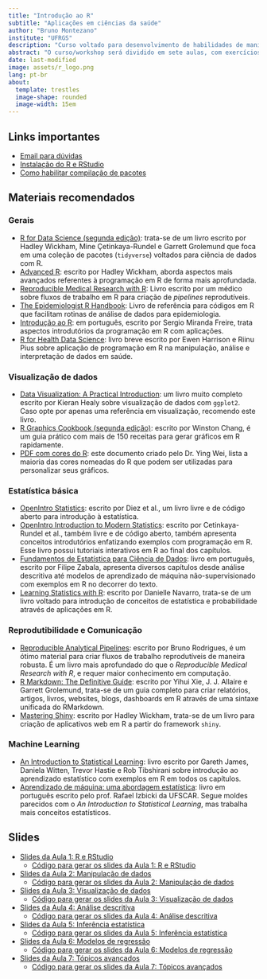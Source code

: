 ```yaml
---
title: "Introdução ao R"
subtitle: "Aplicações em ciências da saúde"
author: "Bruno Montezano"
institute: "UFRGS"
description: "Curso voltado para desenvolvimento de habilidades de manipulação e análise de dados em R para pesquisadores da área da saúde"
abstract: "O curso/workshop será dividido em sete aulas, com exercícios para aplicação dos conceitos aprendidos. Conhecimento básico de estatística e experiência prévia em análise de dados é desejável, mas não obrigatório. Os participantes devem ter conhecimento básico de informática."
date: last-modified
image: assets/r_logo.png
lang: pt-br
about: 
  template: trestles
  image-shape: rounded
  image-width: 15em
---
```


## Links importantes

* [Email para dúvidas](mailto:brunodoyt@gmail.com)
* [Instalação do R e RStudio](instalacao.html)
* [Como habilitar compilação de pacotes](compilacao.html)

## Materiais recomendados

### Gerais

* [R for Data Science (segunda edição)](https://r4ds.hadley.nz/): trata-se de um
livro escrito por Hadley Wickham, Mine Çetinkaya-Rundel e Garrett Grolemund
que foca em uma coleção de pacotes (`tidyverse`) voltados para ciência de dados
com R.
* [Advanced R](http://adv-r.had.co.nz/): escrito por Hadley Wickham, aborda aspectos
mais avançados referentes à programação em R de forma mais aprofundada.
* [Reproducible Medical Research with R](https://www.bookdown.org/pdr_higgins/rmrwr/):
Livro escrito por um médico sobre fluxos de trabalho em R para criação de *pipelines*
reprodutíveis.
* [The Epidemiologist R Handbook](https://epirhandbook.com/en/): Livro de referência para
códigos em R que facilitam rotinas de análise de dados para epidemiologia.
* [Introdução ao R](https://www.lampada.uerj.br/arquivosdb/_book2/): em português,
escrito por
Sergio Miranda Freire, trata aspectos introdutórios da programação em R com
aplicações.
* [R for Health Data Science](https://argoshare.is.ed.ac.uk/healthyr_book/): livro
breve escrito por Ewen Harrison e Riinu Pius sobre aplicação de programação em R
na manipulação, análise e interpretação de dados em saúde.

### Visualização de dados

* [Data Visualization: A Practical Introduction](https://socviz.co/): um livro muito
completo escrito por Kieran Healy sobre visualização de dados com `ggplot2`. Caso opte
por apenas uma referência em visualização, recomendo este livro.
* [R Graphics Cookbook (segunda edição)](https://r-graphics.org/): escrito por Winston Chang,
é um guia prático com mais de 150 receitas para gerar gráficos em R rapidamente.
* [PDF com cores do R](https://www.stat.columbia.edu/~tzheng/files/Rcolor.pdf):
este documento criado pelo Dr. Ying Wei, lista a maioria das cores nomeadas do R que podem
ser utilizadas para personalizar seus gráficos.

### Estatística básica

* [OpenIntro Statistics](https://www.openintro.org/book/os/): escrito por Diez et al.,
um livro livre e de código aberto para introdução à estatística.
* [OpenIntro Introduction to Modern Statistics](https://openintro-ims.netlify.app/):
escrito por Cetinkaya-Rundel et al., também livre e de código aberto, também apresenta
conceitos introdutórios enfatizando exemplos com programação em R. Esse livro possui
tutoriais interativos em R ao final dos capítulos.
* [Fundamentos de Estatística para Ciência de Dados](https://filipezabala.com/fdepcdd/):
livro em português, escrito por Filipe Zabala, apresenta diversos capítulos desde
análise descritiva até modelos de aprendizado de máquina não-supervisionado com
exemplos em R no decorrer do texto.
* [Learning Statistics with R](https://learningstatisticswithr.com/book/): escrito
por Danielle Navarro, trata-se de um livro voltado para introdução de conceitos
de estatística e probabilidade através de aplicações em R.

### Reprodutibilidade e Comunicação

* [Reproducible Analytical Pipelines](https://rap4mads.eu/): escrito por Bruno Rodrigues,
é um ótimo material para criar fluxos de trabalho reprodutíveis de maneira robusta. É um
livro mais aprofundado do que o *Reproducible Medical Research with R*, e requer maior
conhecimento em computação.
* [R Markdown: The Definitive Guide](https://bookdown.org/yihui/rmarkdown/): escrito
por Yihui Xie, J. J. Allaire e Garrett Grolemund, trata-se de um guia completo para
criar relatórios, artigos, livros, websites, blogs, dashboards em R através de uma
sintaxe unificada do RMarkdown.
* [Mastering Shiny](https://mastering-shiny.org/): escrito por Hadley Wickham,
trata-se de um livro para criação de aplicativos web em R a partir do framework
`shiny`.

### Machine Learning

* [An Introduction to Statistical Learning](https://www.statlearning.com/): livro
escrito por Gareth James, Daniela Witten, Trevor Hastie e Rob Tibshirani sobre
introdução ao aprendizado estatístico com exemplos em R em todos os capítulos.
* [Aprendizado de máquina: uma abordagem estatística](http://www.rizbicki.ufscar.br/ame/):
livro em português escrito pelo prof. Rafael Izbicki da UFSCAR. Segue moldes parecidos com
o *An Introduction to Statistical Learning*, mas trabalha mais conceitos estatísticos.

## Slides

* [Slides da Aula 1: R e RStudio](slides/1_r_e_rstudio/slides_r_e_rstudio.html)
  - [Código para gerar os slides da Aula 1: R e RStudio](https://raw.githubusercontent.com/brunomontezano/r-workshop/main/slides/1_r_rstudio/slides_r_e_rstudio.qmd)

* [Slides da Aula 2: Manipulação de dados](slides/2_manipulacao/slides_manipulacao.html)
  - [Código para gerar os slides da Aula 2: Manipulação de dados](https://raw.githubusercontent.com/brunomontezano/r-workshop/main/slides/2_manipulacao/slides_manipulacao.qmd)
  
* [Slides da Aula 3: Visualização de dados](slides/3_visualizacao/slides_visualizacao.html)
  - [Código para gerar os slides da Aula 3: Visualização de dados](https://raw.githubusercontent.com/brunomontezano/r-workshop/main/slides/3_visualizacao/slides_visualizacao.qmd)
  
* [Slides da Aula 4: Análise descritiva](slides/4_descritiva/slides_descritiva.html)
  - [Código para gerar os slides da Aula 4: Análise descritiva](https://raw.githubusercontent.com/brunomontezano/r-workshop/main/slides/4_descritiva/slides_descritiva.qmd)
  
* [Slides da Aula 5: Inferência estatística](slides/5_inferencia/slides_inferencia.html)
  - [Código para gerar os slides da Aula 5: Inferência estatística](https://raw.githubusercontent.com/brunomontezano/r-workshop/main/slides/5_inferencia/slides_inferencia.qmd)
  
* [Slides da Aula 6: Modelos de regressão](slides/6_regressao/slides_regressao.html)
  - [Código para gerar os slides da Aula 6: Modelos de regressão](https://raw.githubusercontent.com/brunomontezano/r-workshop/main/slides/6_regressao/slides_regressao.qmd)
  
* [Slides da Aula 7: Tópicos avançados](slides/7_topicos_avancados/slides_topicos_avancados.html)
  - [Código para gerar os slides da Aula 7: Tópicos avançados](https://raw.githubusercontent.com/brunomontezano/r-workshop/main/slides/7_topicos_avancados/slides_topicos_avancados.qmd)